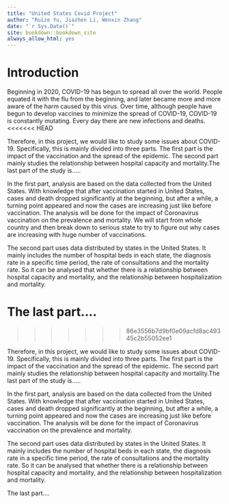 ```yaml
--- 
title: "United States Covid Project"
author: "Ruize Yu, Jiazhen Li, Wenxin Zhang"
date: "`r Sys.Date()`"
site: bookdown::bookdown_site
always_allow_html: yes
---
```


# Introduction

Beginning in 2020, COVID-19 has begun to spread all over the world. People equated it with the flu from the beginning, and later became more and more aware of the harm caused by this virus. Over time, although people have begun to develop vaccines to minimize the spread of COVID-19, COVID-19 is constantly mutating. Every day there are new infections and deaths.
<<<<<<< HEAD

Therefore, in this project, we would like to study some issues about COVID-19. Specifically, this is mainly divided into three parts. The first part is the impact of the vaccination and the spread of the epidemic. The second part mainly studies the relationship between hospital capacity and mortality.The last part of the study is.....

In the first part, analysis are based on the data collected from the United States. With knowledge that after vaccination started in United States, cases and death dropped significantly at the beginning, but after a while, a turning point appeared and now the cases are increasing just like before vaccination. The analysis will be done for the impact of Coronavirus vaccination on the prevalence and mortality. We will start from whole country and then break down to serious state to try to figure out why cases are increasing with huge number of vaccinations.


The second part uses data distributed by states in the United States. It mainly includes the number of hospital beds in each state, the diagnosis rate in a specific time period, the rate of consultations and the mortality rate. So it can be analysed that whether there is a relationship between hospital capacity and mortality, and the relationship between hospitalization and mortality.

The last part....
=======
>>>>>>> 86e3556b7d9bf0e09acfd8ac49345c2b55052ee1

Therefore, in this project, we would like to study some issues about COVID-19. Specifically, this is mainly divided into three parts. The first part is the impact of the vaccination and the spread of the epidemic. The second part mainly studies the relationship between hospital capacity and mortality.The last part of the study is.....

In the first part, analysis are based on the data collected from the United States. With knowledge that after vaccination started in United States, cases and death dropped significantly at the beginning, but after a while, a turning point appeared and now the cases are increasing just like before vaccination. The analysis will be done for the impact of Coronavirus vaccination on the prevalence and mortality.


The second part uses data distributed by states in the United States. It mainly includes the number of hospital beds in each state, the diagnosis rate in a specific time period, the rate of consultations and the mortality rate. So it can be analysed that whether there is a relationship between hospital capacity and mortality, and the relationship between hospitalization and mortality.

The last part....